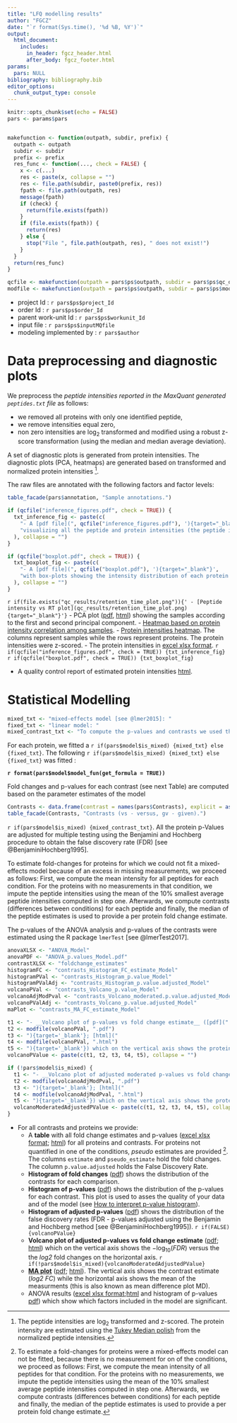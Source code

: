 ```yaml
---
title: "LFQ modelling results"
author: "FGCZ"
date: "`r format(Sys.time(), '%d %B, %Y')`"
output: 
  html_document:
    includes:
      in_header: fgcz_header.html
      after_body: fgcz_footer.html
params:
  pars: NULL
bibliography: bibliography.bib
editor_options: 
  chunk_output_type: console
---
```




```r
knitr::opts_chunk$set(echo = FALSE)
pars <- params$pars


makefunction <- function(outpath, subdir, prefix) {
  outpath <- outpath
  subdir <- subdir
  prefix <- prefix
  res_func <- function(..., check = FALSE) {
    x <- c(...)
    res <- paste(x, collapse = "")
    res <- file.path(subdir, paste0(prefix, res))
    fpath <- file.path(outpath, res)
    message(fpath)
    if (check) {
      return(file.exists(fpath))
    }
    if (file.exists(fpath)) {
      return(res)
    } else {
      stop("File ", file.path(outpath, res), " does not exist!")
    }
  }
  return(res_func)
}

qcfile <- makefunction(outpath = pars$ps$outpath, subdir = pars$ps$qc_dir, prefix = pars$prefix)
modfile <- makefunction(outpath = pars$ps$outpath, subdir = pars$ps$modelling_dir, prefix = "")
```


- project Id : `r pars$ps$project_Id`
- order Id : `r pars$ps$order_Id`
- parent work-unit Id : `r pars$ps$workunit_Id`
- input file : `r pars$ps$inputMQfile`
- modeling implemented by : `r pars$author`


# Data preprocessing and diagnostic plots

We preprocess the _peptide intensities reported in the MaxQuant generated `peptides.txt` file_ as follows:

- we removed all proteins with only one identified peptide, 
- we remove intensities equal zero, 
- non zero intensities are $\log_2$ transformed and modified using a robust z-score transformation (using the median and median average deviation). 

A set of diagnostic plots is generated from protein intensities. The diagnostic plots (PCA, heatmaps) are generated based on transformed and normalized protein intensities [^1].

[^1]: The peptide intensities are $\log_2$ transformed and z-scored. The protein intensity are estimated using the [Tukey Median polish](https://en.wikipedia.org/wiki/Median_polish) from the normalized peptide intensities.  

The raw files are annotated with the following factors and factor levels:

```r
table_facade(pars$annotation, "Sample annotations.")
```


```r
if (qcfile("inference_figures.pdf", check = TRUE)) {
  txt_inference_fig <- paste(c(
    "- A [pdf file](", qcfile("inference_figures.pdf"), '){target="_blank"}',
    "visualizing all the peptide and protein intensities (the peptide intensities are $\\log_2$ transformed and [z-scored](https://en.wikipedia.org/wiki/Standard_score) )."
  ), collapse = "")
}
```



```r
if (qcfile("boxplot.pdf", check = TRUE)) {
  txt_boxplot_fig <- paste(c(
    "- A [pdf file](", qcfile("boxplot.pdf"), '){target="_blank"}',
    "with box-plots showing the intensity distribution of each protein in all conditions."
  ), collapse = "")
}
```

`r if(file.exists("qc_results/retention_time_plot.png")){' - [Peptide intensity vs RT plot](qc_results/retention_time_plot.png){target="_blank"}'}`
- PCA plot ([pdf](`r qcfile("intensities_PCA.pdf")`){target="_blank"},
[html](`r qcfile("intensities_PCA.html")`){target="_blank"}) showing the samples according to the first and second principal component.
- [Heatmap based on protein intensity correlation among samples](`r qcfile("intensities_heatmap_correlation.pdf")`){target="_blank"}.
- [Protein intensities heatmap](`r qcfile("intensities_heatmap.pdf")`){target="_blank"}. The columns represent samples while the rows represent proteins. The protein intensities were z-scored.
- The protein intensities in [excel xlsx format](`r qcfile("intensities_wide.xlsx")`){target="_blank"}.
`r if(qcfile("inference_figures.pdf", check = TRUE)) {txt_inference_fig}`
`r if(qcfile("boxplot.pdf", check = TRUE)) {txt_boxplot_fig}`

- A quality control report of estimated protein intensities [html](`r qcfile("intensities_qc.html")`){target="_blank"}.


# Statistical Modelling


```r
mixed_txt <- "mixed-effects model [see @lmer2015]: "
fixed_txt <- "linear model: "
mixed_contrast_txt <- "To compute the p-values and contrasts we used the method `contest` from the the package lmerTest [@lmerTest2017]"
```


For each protein, we fitted a `r if(pars$model$is_mixed) {mixed_txt} else {fixed_txt}`. 
The following `r if(pars$model$is_mixed) {mixed_txt} else {fixed_txt}`  was fitted :

__`r format(pars$model$model_fun(get_formula = TRUE))`__

Fold changes and p-values for each contrast (see next Table) are computed based on the parameter estimates of the model

```r
Contrasts <- data.frame(contrast = names(pars$Contrasts), explicit = as.character(pars$Contrasts))
table_facade(Contrasts, "Contrasts (vs - versus, gv - given).")
```

`r if(pars$model$is_mixed) {mixed_contrast_txt}`. All the protein p-Values are adjusted for multiple testing using the Benjamini and Hochberg procedure to obtain the false discovery rate (FDR) [see @BenjaminiHochberg1995].

To estimate fold-changes for proteins for which we could not fit a mixed-effects model because of an excess in missing measurements, we proceed as follows: First, we compute the mean intensity for all peptides for each condition. For the proteins with no measurements in that condition, we impute the peptide intensities using the mean of the $10\%$ smallest average peptide intensities computed in step one. Afterwards, we compute contrasts (differences between conditions) for each peptide and finally, the median of the peptide estimates is used to provide a per protein fold change estimate.  


The p-values of the ANOVA analysis and p-values of the contrasts were estimated using the R package `lmerTest` [see @lmerTest2017].


```r
anovaXLSX <- "ANOVA_Model"
anovaPDF <- "ANOVA_p.values_Model.pdf"
contrastXLSX <- "foldchange_estimates"
histogramFC <- "contrasts_Histogram_FC_estimate_Model"
histogramPVal <- "contrasts_Histogram_p.value_Model"
histogramPValAdj <- "contrasts_Histogram_p.value.adjusted_Model"
volcanoPVal <- "contrasts_Volcano_p.value_Model"
volcanoAdjModPval <- "contrasts_Volcano_moderated.p.value.adjusted_Model"
volcanoPValAdj <- "contrasts_Volcano_p.value.adjusted_Model"
maPlot <- "contrasts_MA_FC_estimate_Model"
```


```r
t1 <- "- __Volcano plot of p-values vs fold change estimate__ ([pdf]("
t2 <- modfile(volcanoPVal, ".pdf")
t3 <- "){target='_blank'}; [html]("
t4 <- modfile(volcanoPVal, ".html")
t5 <- "){target='_blank'}) which on the vertical axis shows the protein $-\\log_{10}(p-value)$ versus the the log2 fold changes on the horizontal axis."
volcanoPValue <- paste(c(t1, t2, t3, t4, t5), collapse = "")

if (!pars$model$is_mixed) {
  t1 <- "- __Volcano plot of adjusted moderated p-values vs fold change estimate__ ([pdf]("
  t2 <- modfile(volcanoAdjModPval, ".pdf")
  t3 <- "){target='_blank'}; [html]("
  t4 <- modfile(volcanoAdjModPval, ".html")
  t5 <- "){target='_blank'}) which on the vertical axis shows the protein $-\\log_{10}(p-value)$ versus the the log2 fold changes on the horizontal axis."
  volcanoModeratedAdjustedPValue <- paste(c(t1, t2, t3, t4, t5), collapse = "")
}
```



- For all contrasts and proteins we provide:
    - A __table__ with all fold change estimates and p-values ([excel xlsx format](`r modfile(contrastXLSX,".xlsx")`); [html](`r modfile(contrastXLSX,".html")`){target="_blank"}) 
    for all proteins and contrasts. For proteins not quantified in one of the conditions, _pseudo_ estimates are provided [^2]. The columns `estimate` and `pseudo_estimate` hold the fold changes. The column `p.value.adjusted` holds the False Discovery Rate. 
    - __Histogram of fold changes__ ([pdf](`r modfile(histogramFC, ".pdf")`){target="_blank"}) shows the distribution of the contrasts for each comparison.
    - __Histogram of p-values__ ([pdf](`r modfile(histogramPVal,".pdf")`){target="_blank"}) shows the distribution of the p-values for each contrast. This plot is used to asses the quality of your data and of the model (see [How to interpret p-value histogram]( http://varianceexplained.org/statistics/interpreting-pvalue-histogram/)).
    - __Histogram of adjusted p-values__ ([pdf](`r modfile(histogramPValAdj,".pdf")`){target="_blank"}) shows the distribution of the false discovery rates (FDR - p-values adjusted using the Benjamin and Hochberg method [see @BenjaminiHochberg1995]).
    `r if(FALSE){volcanoPValue}`
    - __Volcano plot of adjusted p-values vs fold change estimate__ ([pdf](`r modfile(volcanoPValAdj,".pdf")`){target="_blank"}; [html](`r modfile(volcanoPValAdj, ".html")`){target="_blank"})  which on the vertical axis shows the $-\log_{10}(FDR)$ versus the the _log2_ fold changes on the horizontal axis.
    `r if(!pars$model$is_mixed){volcanoModeratedAdjustedPValue}`
    - [__MA plot__](https://en.wikipedia.org/wiki/MA_plot) ([pdf](`r modfile(maPlot,".pdf")`){target="_blank"}; [html](`r modfile(maPlot, ".html")`){target="_blank"}). The vertical axis shows the contrast estimate (_log2 FC_) while the horizontal axis shows the mean of the measurments (this is also known as mean difference plot MD).
    - ANOVA results ([excel xlsx format](`r modfile(anovaXLSX,".xlsx")`);[html](`r modfile(anovaXLSX,".html")`){target="_blank"} and histogram of p-values [pdf](`r modfile(anovaPDF)`){target="_blank"}) which show which factors included in the model are significant.


[^2]:  To estimate a fold-changes for proteins were a mixed-effects model can not be fitted, because there is no measurement for on of the conditions, we proceed as follows: First, we compute the mean intensity of all peptides for that condition. For the proteins with no measurements, we impute the peptide intensities using the mean of the $10\%$ smallest average peptide intensities computed in step one. 
Afterwards, we compute contrasts (differences between conditions) for each peptide and finally, the median of the peptide estimates is used to provide a per protein fold change estimate.  

